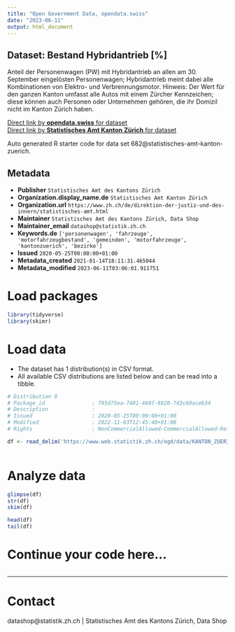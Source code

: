 ```yaml
---
title: "Open Government Data, opendata.swiss"
date: "2023-06-11"
output: html_document
---
```


## Dataset: Bestand Hybridantrieb [%]

Anteil der Personenwagen (PW) mit Hybridantrieb an allen am 30. September eingelösten Personenwagen; Hybridantrieb meint dabei alle Kombinationen von Elektro- und Verbrennungsmotor. Hinweis: Der Wert für den ganzen Kanton umfasst alle Autos mit einem Zürcher Kennzeichen; diese können auch Personen oder Unternehmen gehören, die ihr Domizil nicht im Kanton Zürich haben.

[Direct link by **opendata.swiss** for dataset](https://opendata.swiss/de/dataset/bestand-hybridantrieb)<br>
[Direct link by **Statistisches Amt Kanton Zürich** for dataset](https://www.zh.ch/de/politik-staat/gemeinden/gemeindeportraet.html)

Auto generated R starter code for data set 682@statistisches-amt-kanton-zuerich.

## Metadata

- **Publisher** `Statistisches Amt des Kantons Zürich`
- **Organization.display_name.de** `Statistisches Amt Kanton Zürich`
- **Organization.url** `https://www.zh.ch/de/direktion-der-justiz-und-des-innern/statistisches-amt.html`
- **Maintainer** `Statistisches Amt des Kantons Zürich, Data Shop`
- **Maintainer_email** `datashop@statistik.zh.ch`
- **Keywords.de** `['personenwagen', 'fahrzeuge', 'motorfahrzeugbestand', 'gemeinden', 'motorfahrzeuge', 'kantonzuerich', 'bezirke']`
- **Issued** `2020-05-25T00:00:00+01:00`
- **Metadata_created** `2021-01-14T18:11:31.465044`
- **Metadata_modified** `2023-06-11T03:06:01.911751`


# Load packages

```r

library(tidyverse)
library(skimr)

```

# Load data

-   The dataset has 1 distribution(s) in CSV format.
-   All available CSV distributions are listed below and can be read into a tibble.

```r

# Distribution 0
# Package_id               : 795d75ea-7401-460f-9820-7d3c60aceb34
# Description              : 
# Issued                   : 2020-05-25T00:00:00+01:00
# Modified                 : 2022-11-03T12:45:40+01:00
# Rights                   : NonCommercialAllowed-CommercialAllowed-ReferenceRequired

df <- read_delim('https://www.web.statistik.zh.ch/ogd/data/KANTON_ZUERICH_606.csv')



```

# Analyze data

```r

glimpse(df)
str(df)
skim(df)

head(df)
tail(df)

```

# Continue your code here...

```r

```

------------------------------------------------------------------------

# Contact

datashop@statistik.zh.ch | Statistisches Amt des Kantons Zürich, Data Shop
